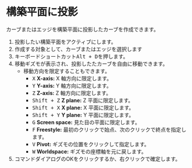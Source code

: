 
# 構築平面に投影

カーブまたはエッジを構築平面に投影したカーブを作成できます。

<Reference shortcut="Alt + D" command="" button="コマンドバー左" />

1. 投影したい構築平面をアクティブにします。
2. 作成する対象として、カーブまたはエッジを選択します
3. キーボードショートカット<kbd>Alt + D</kbd>を押します。
4. 移動ギズモが表示され、投影したたカーブを自由に移動できます。
   - 移動方向を限定することもできます。
      - <kbd>X</kbd> **X-axis:** X 軸方向に限定します。
      - <kbd>Y</kbd> **Y-axis:** Y 軸方向に限定します。
      - <kbd>Z</kbd> **Z-axis:** Z 軸方向に限定します。
     - <kbd>Shift + Z</kbd> **Z plane:** Z 平面に限定します。
     - <kbd>Shift + X</kbd> **X plane:** X 平面に限定します。
     - <kbd>Shift + Y</kbd> **Y plane:** Y 平面に限定します。
     - <kbd>G</kbd> **Screen space:** 見た目の平面に限定します。
     - <kbd>F</kbd> **Freestyle:** 最初のクリックで始点、次のクリックで終点を指定します。
     - <kbd>V</kbd> **Pivot:** ギズモの位置をクリックして指定します。
     - <kbd>W</kbd> **Worldspace:** ギズモの座標軸を元に戻します。
5. コマンドダイアログのOKをクリックするか、右クリックで確定します。









